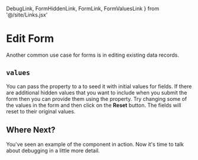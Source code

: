   DebugLink, FormHiddenLink, FormLink, FormValuesLink
} from '@/site/Links.jsx'

# Edit Form

<div className="intro">
  Another common use case for forms is in editing existing data records.
</div>

## `values`

<Split>
  You can pass the <FormValuesLink/> property to a <FormLink/> to
  seed it with initial values for fields.  If there are additional
  hidden values that you want to include when you submit the form then
  you can provide them using the <FormHiddenLink/> property.

  <Suggest>
    Try changing some of the values in the form and then
    click on the <b>Reset</b> button.  The fields will
    reset to their original values.
  </Suggest>
</Split>

<Example
  Component={EditForm}
  code={EditFormSrc}
  caption="Edit Form"
/>

## Where Next?

You've seen an example of the <DebugLink/> component in action.
Now it's time to talk about debugging in a little more detail.
